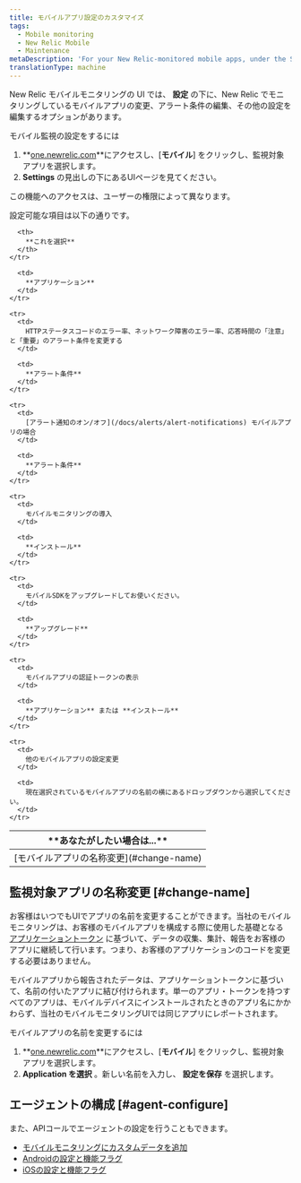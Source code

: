 ```yaml
---
title: モバイルアプリ設定のカスタマイズ
tags:
  - Mobile monitoring
  - New Relic Mobile
  - Maintenance
metaDescription: 'For your New Relic-monitored mobile apps, under the Settings tab there are options for editing various settings.'
translationType: machine
---
```


New Relic モバイルモニタリングの UI では、 **設定** の下に、New Relic でモニタリングしているモバイルアプリの変更、アラート条件の編集、その他の設定を編集するオプションがあります。

モバイル監視の設定をするには

1. **[one.newrelic.com](https://one.newrelic.com/all-capabilities)**にアクセスし、\[**モバイル**] をクリックし、監視対象アプリを選択します。
2. **Settings** の見出しの下にあるUIページを見てください。

<Callout variant="important">
  この機能へのアクセスは、ユーザーの権限によって異なります。
</Callout>

設定可能な項目は以下の通りです。

<table>
  <thead>
    <tr>
      <th width={350}>
        **あなたがしたい場合は...**
      </th>

      <th>
        **これを選択**
      </th>
    </tr>
  </thead>

  <tbody>
    <tr>
      <td>
        [モバイルアプリの名称変更](#change-name)
      </td>

      <td>
        **アプリケーション**
      </td>
    </tr>

    <tr>
      <td>
        HTTPステータスコードのエラー率、ネットワーク障害のエラー率、応答時間の「注意」と「重要」のアラート条件を変更する
      </td>

      <td>
        **アラート条件**
      </td>
    </tr>

    <tr>
      <td>
        [アラート通知のオン/オフ](/docs/alerts/alert-notifications) モバイルアプリの場合
      </td>

      <td>
        **アラート条件**
      </td>
    </tr>

    <tr>
      <td>
        モバイルモニタリングの導入
      </td>

      <td>
        **インストール**
      </td>
    </tr>

    <tr>
      <td>
        モバイルSDKをアップグレードしてお使いください。
      </td>

      <td>
        **アップグレード**
      </td>
    </tr>

    <tr>
      <td>
        モバイルアプリの認証トークンの表示
      </td>

      <td>
        **アプリケーション** または **インストール**
      </td>
    </tr>

    <tr>
      <td>
        他のモバイルアプリの設定変更
      </td>

      <td>
        現在選択されているモバイルアプリの名前の横にあるドロップダウンから選択してください。
      </td>
    </tr>
  </tbody>
</table>

## 監視対象アプリの名称変更 [#change-name]

お客様はいつでもUIでアプリの名前を変更することができます。当社のモバイルモニタリングは、お客様のモバイルアプリを構成する際に使用した基礎となる [アプリケーショントークン](/docs/mobile-apps/viewing-your-application-token) に基づいて、データの収集、集計、報告をお客様のアプリに継続して行います。つまり、お客様のアプリケーションのコードを変更する必要はありません。

<Callout variant="caution">
  モバイルアプリから報告されたデータは、アプリケーショントークンに基づいて、名前の付いたアプリに結び付けられます。単一のアプリ・トークンを持つすべてのアプリは、モバイルデバイスにインストールされたときのアプリ名にかかわらず、当社のモバイルモニタリングUIでは同じアプリにレポートされます。
</Callout>

モバイルアプリの名前を変更するには

1. **[one.newrelic.com](https://one.newrelic.com/all-capabilities)**にアクセスし、\[**モバイル**] をクリックし、監視対象アプリを選択します。
2. **Application を選択** 。新しい名前を入力し、 **設定を保存** を選択します。

## エージェントの構成 [#agent-configure]

また、APIコールでエージェントの設定を行うこともできます。

* [モバイルモニタリングにカスタムデータを追加](/docs/mobile-monitoring/new-relic-mobile/maintenance/add-custom-data-new-relic-mobile)
* [Androidの設定と機能フラグ](/docs/mobile-monitoring/new-relic-mobile-android/install-configure/android-agent-configuration-feature-flags)
* [iOSの設定と機能フラグ](/docs/mobile-monitoring/new-relic-mobile-ios/api-guides/ios-agent-configuration-feature-flags)